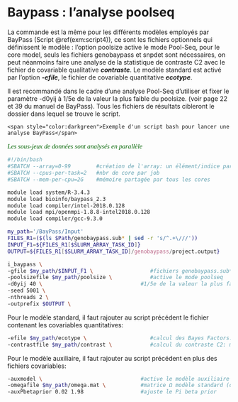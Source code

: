 # Baypass : l’analyse poolseq {-}

La commande est la même pour les différents modèles employés par BayPass (Script \@ref(exm:script4)), ce sont les fichiers optionnels qui définissent le modèle :
l'option poolsize active le mode Pool-Seq, pour le core model, seuls les fichiers genobaypass et snpdet sont nécessaires, on peut néanmoins faire une analyse de la statistique de contraste C2 avec le fichier de covariable qualitative **_contraste_**.
Le modèle standard est activé par l'option **_-efile_**, le fichier de covariable quantitative **_ecotype_**.

Il est recommandé dans le cadre d’une analyse Pool-Seq d’utiliser et fixer le paramètre -d0yij à 1/5e de la valeur la plus faible du poolsize. (voir page 22 et 39 du manuel de BayPass).
Tous les fichiers de résultats cibleront le dossier dans lequel se trouve le script.

```example
<span style="color:darkgreen">Exemple d'un script bash pour lancer une analyse BayPass</span>
```
<p style="font-family:calibri; font-size:11pt; font-style:italic; color:darkgreen">
   Les sous-jeux de données sont analysés en parallèle 
</p>
```bash
#!/bin/bash
#SBATCH --array=0-99        #création de l'array: un élément/indice par job prévu (indice base 0)
#SBATCH --cpus-per-task=2   #nbr de core par job
#SBATCH --mem-per-cpu=2G    #mémoire partagée par tous les cores

module load system/R-3.4.3
module load bioinfo/baypass_2.3
module load compiler/intel-2018.0.128
module load mpi/openmpi-1.8.8-intel2018.0.128
module load compiler/gcc-9.3.0

my_path='/BayPass/Input'
FILES_R1=($(ls $Path/genobaypass.sub* | sed -r 's/^.+\///'))
INPUT_F1=${FILES_R1[$SLURM_ARRAY_TASK_ID]}
OUTPUT=${FILES_R1[$SLURM_ARRAY_TASK_ID]/genobaypass/project.output}

i_baypass \
-gfile $my_path/$INPUT_F1 \                  #fichiers genobaypass.sub*
-poolsizefile $my_path/poolsize \            #active le mode poolseq
-d0yij 40 \                               #1/5e de la valeur la plus faible du poolsize
-seed 5001 \
-nthreads 2 \
-outprefix $OUTPUT \
```

Pour le modèle standard, il faut rajouter au script précédent le fichier contenant les covariables  quantitatives:
```bash
-efile $my_path/ecotype \                    #calcul des Bayes Factors: modèle standard & auxiliaire
-contrastfile $my_path/contrast \            #calcul du contraste C2: modèle core, standard & auxiliaire
```

Pour le modèle auxiliaire, il faut rajouter au script précédent en plus des fichiers covariables:
```bash
-auxmodel \                               #active le modèle auxiliaire
-omegafile $my_path/omega.mat \           #matrice Ω modèle standard (optionnel) & auxiliaire (obligatoire)
-auxPbetaprior 0.02 1.98                  #ajuste le Pi beta prior 
```